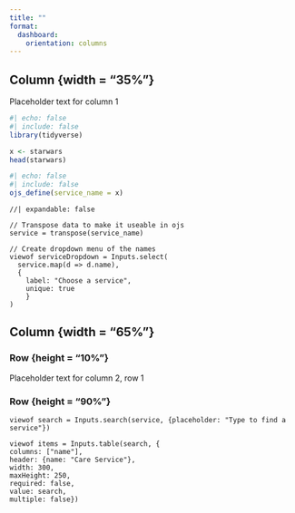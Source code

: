 ```yaml
---
title: ""
format:
  dashboard: 
    orientation: columns
---
```


## Column {width = "35%"}

Placeholder text for column 1

```r
#| echo: false
#| include: false
library(tidyverse)
```

```r
x <- starwars
head(starwars)
```

```r
#| echo: false
#| include: false
ojs_define(service_name = x)
```


```ojs
//| expandable: false

// Transpose data to make it useable in ojs
service = transpose(service_name)

// Create dropdown menu of the names
viewof serviceDropdown = Inputs.select(
  service.map(d => d.name),
  {
    label: "Choose a service",
    unique: true
    }
)
```

## Column {width = "65%"}

### Row {height = "10%"}

Placeholder text for column 2, row 1

### Row {height = "90%"}

```ojs
viewof search = Inputs.search(service, {placeholder: "Type to find a service"})

viewof items = Inputs.table(search, {
columns: ["name"],
header: {name: "Care Service"},
width: 300, 
maxHeight: 250,
required: false,
value: search, 
multiple: false})
```